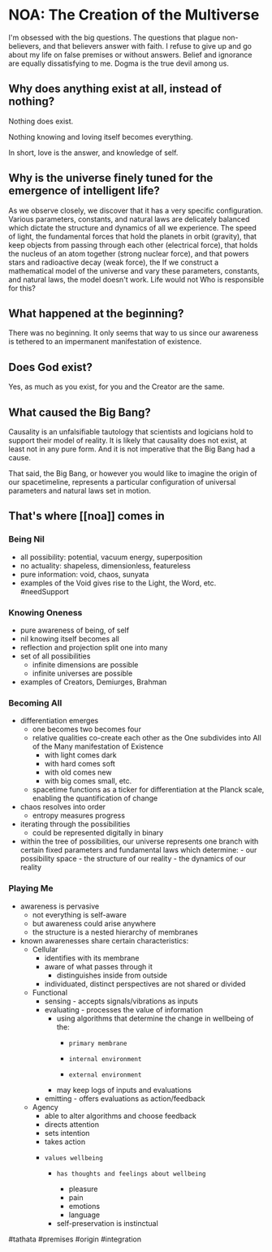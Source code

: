 # NOA: The Creation of the Multiverse

I'm obsessed with the big questions. The questions that plague non-believers, and that believers answer with faith. I refuse to give up and go about my life on false premises or without answers. Belief and ignorance are equally dissatisfying to me. Dogma is the true devil among us.

## Why does anything exist at all, instead of nothing?

Nothing does exist.

Nothing knowing and loving itself becomes everything.

In short, love is the answer, and knowledge of self.

## Why is the universe finely tuned for the emergence of intelligent life?

As we observe closely, we discover that it has a very specific configuration. Various parameters, constants, and natural laws are delicately balanced which dictate the structure and dynamics of all we experience. The speed of light, the fundamental forces that hold the planets in orbit (gravity), that keep objects from passing through each other (electrical force), that holds the nucleus of an atom together (strong nuclear force), and that powers stars and radioactive decay (weak force), the If we construct a mathematical model of the universe and vary these parameters, constants, and natural laws, the model doesn't work. Life would not Who is responsible for this?

## What happened at the beginning?

There was no beginning. It only seems that way to us since our awareness is tethered to an impermanent manifestation of existence.

## Does God exist?

Yes, as much as you exist, for you and the Creator are the same.

## What caused the Big Bang?

Causality is an unfalsifiable tautology that scientists and logicians hold to support their model of reality. It is likely that causality does not exist, at least not in any pure form. And it is not imperative that the Big Bang had a cause.

That said, the Big Bang, or however you would like to imagine the origin of our spacetimeline, represents a particular configuration of universal parameters and natural laws set in motion.

## That's where [[noa]] comes in

### Being Nil

- all possibility: potential, vacuum energy, superposition
- no actuality: shapeless, dimensionless, featureless
- pure information: void, chaos, sunyata
- examples of the Void gives rise to the Light, the Word, etc.
  #needSupport

### Knowing Oneness

- pure awareness of being, of self
- nil knowing itself becomes all
- reflection and projection split one into many
- set of all possibilities
  - infinite dimensions are possible
  - infinite universes are possible
- examples of Creators, Demiurges, Brahman

### Becoming All

- differentiation emerges
  - one becomes two becomes four
  - relative qualities co-create each other as the One subdivides into All of the Many manifestation of Existence
    - with light comes dark
    - with hard comes soft
    - with old comes new
    - with big comes small, etc.
  - spacetime functions as a ticker for differentiation at the Planck scale, enabling the quantification of change
- chaos resolves into order
  - entropy measures progress
- iterating through the possibilities
  - could be represented digitally in binary
- within the tree of possibilities, our universe represents one branch with certain fixed parameters and fundamental laws which determine: - our possibility space - the structure of our reality - the dynamics of our reality

### Playing Me

- awareness is pervasive
  - not everything is self-aware
  - but awareness could arise anywhere
  - the structure is a nested hierarchy of membranes
- known awarenesses share certain characteristics:
  - Cellular
    - identifies with its membrane
    - aware of what passes through it
      - distinguishes inside from outside
    - individuated, distinct perspectives are not shared or divided
  - Functional
    - sensing - accepts signals/vibrations as inputs
    - evaluating - processes the value of information
      - using algorithms that determine the change in wellbeing of the:
        -     primary membrane
        -     internal environment
        -     external environment
      - may keep logs of inputs and evaluations
    - emitting - offers evaluations as action/feedback
  - Agency
    - able to alter algorithms and choose feedback
    - directs attention
    - sets intention
    - takes action
    -     values wellbeing
      -     has thoughts and feelings about wellbeing
        - pleasure
        - pain
        - emotions
        - language
      - self-preservation is instinctual

#tathata #premises #origin #integration
